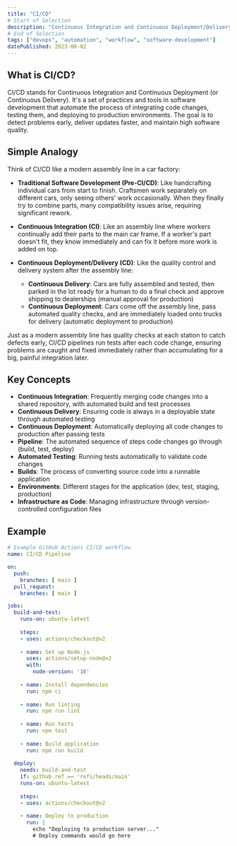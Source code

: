 ```yaml
---
title: "CI/CD"
# Start of Selection
description: "Continuous Integration and Continuous Deployment/Delivery are practices that automate software development through regular integration, testing, and delivery."
# End of Selection
tags: ["devops", "automation", "workflow", "software-development"]
datePublished: 2023-08-02
---
```


## What is CI/CD?

CI/CD stands for Continuous Integration and Continuous Deployment (or Continuous Delivery). It's a set of practices and tools in software development that automate the process of integrating code changes, testing them, and deploying to production environments. The goal is to detect problems early, deliver updates faster, and maintain high software quality.

## Simple Analogy

Think of CI/CD like a modern assembly line in a car factory:

- **Traditional Software Development (Pre-CI/CD)**: Like handcrafting individual cars from start to finish. Craftsmen work separately on different cars, only seeing others' work occasionally. When they finally try to combine parts, many compatibility issues arise, requiring significant rework.

- **Continuous Integration (CI)**: Like an assembly line where workers continually add their parts to the main car frame. If a worker's part doesn't fit, they know immediately and can fix it before more work is added on top.

- **Continuous Deployment/Delivery (CD)**: Like the quality control and delivery system after the assembly line:
  - **Continuous Delivery**: Cars are fully assembled and tested, then parked in the lot ready for a human to do a final check and approve shipping to dealerships (manual approval for production)
  - **Continuous Deployment**: Cars come off the assembly line, pass automated quality checks, and are immediately loaded onto trucks for delivery (automatic deployment to production)

Just as a modern assembly line has quality checks at each station to catch defects early, CI/CD pipelines run tests after each code change, ensuring problems are caught and fixed immediately rather than accumulating for a big, painful integration later.

## Key Concepts

- **Continuous Integration**: Frequently merging code changes into a shared repository, with automated build and test processes
- **Continuous Delivery**: Ensuring code is always in a deployable state through automated testing
- **Continuous Deployment**: Automatically deploying all code changes to production after passing tests
- **Pipeline**: The automated sequence of steps code changes go through (build, test, deploy)
- **Automated Testing**: Running tests automatically to validate code changes
- **Builds**: The process of converting source code into a runnable application
- **Environments**: Different stages for the application (dev, test, staging, production)
- **Infrastructure as Code**: Managing infrastructure through version-controlled configuration files

## Example

```yaml
# Example GitHub Actions CI/CD workflow
name: CI/CD Pipeline

on:
  push:
    branches: [ main ]
  pull_request:
    branches: [ main ]

jobs:
  build-and-test:
    runs-on: ubuntu-latest
    
    steps:
    - uses: actions/checkout@v2
    
    - name: Set up Node.js
      uses: actions/setup-node@v2
      with:
        node-version: '16'
        
    - name: Install dependencies
      run: npm ci
      
    - name: Run linting
      run: npm run lint
      
    - name: Run tests
      run: npm test
      
    - name: Build application
      run: npm run build
      
  deploy:
    needs: build-and-test
    if: github.ref == 'refs/heads/main'
    runs-on: ubuntu-latest
    
    steps:
    - uses: actions/checkout@v2
    
    - name: Deploy to production
      run: |
        echo "Deploying to production server..."
        # Deploy commands would go here
``` 